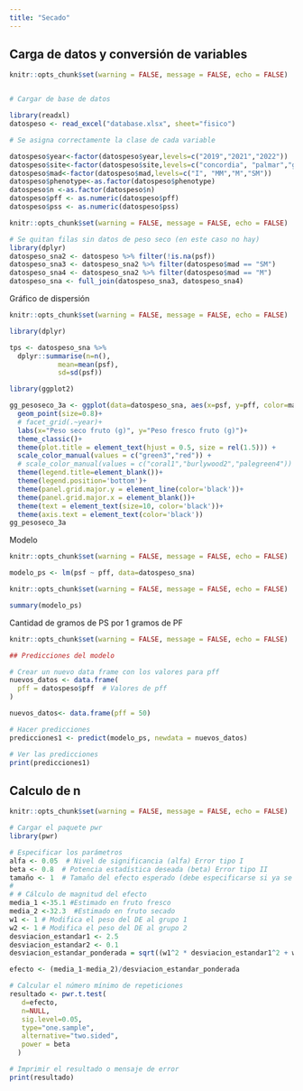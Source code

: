 ```yaml
---
title: "Secado"
---
```


## Carga de datos y conversión de variables
```r
knitr::opts_chunk$set(warning = FALSE, message = FALSE, echo = FALSE)


# Cargar de base de datos

library(readxl)
datospeso <- read_excel("database.xlsx", sheet="fisico")

# Se asigna correctamente la clase de cada variable

datospeso$year<-factor(datospeso$year,levels=c("2019","2021","2022"))
datospeso$site<-factor(datospeso$site,levels=c("concordia", "palmar","gualeguaychu"))
datospeso$mad<-factor(datospeso$mad,levels=c("I", "MM","M","SM"))
datospeso$phenotype<-as.factor(datospeso$phenotype)
datospeso$n <-as.factor(datospeso$n)
datospeso$pff <- as.numeric(datospeso$pff)
datospeso$pss <- as.numeric(datospeso$pss)

```


```r
knitr::opts_chunk$set(warning = FALSE, message = FALSE, echo = FALSE)

# Se quitan filas sin datos de peso seco (en este caso no hay)
library(dplyr)
datospeso_sna2 <- datospeso %>% filter(!is.na(psf))
datospeso_sna3 <- datospeso_sna2 %>% filter(datospeso$mad == "SM")
datospeso_sna4 <- datospeso_sna2 %>% filter(datospeso$mad == "M")
datospeso_sna <- full_join(datospeso_sna3, datospeso_sna4)


```

Gráfico de dispersión
```r
knitr::opts_chunk$set(warning = FALSE, message = FALSE, echo = FALSE)

library(dplyr)

tps <- datospeso_sna %>%
  dplyr::summarise(n=n(),
            mean=mean(psf),
            sd=sd(psf))

library(ggplot2)

gg_pesoseco_3a <- ggplot(data=datospeso_sna, aes(x=psf, y=pff, color=mad))+
  geom_point(size=0.8)+
  # facet_grid(.~year)+
  labs(x="Peso seco fruto (g)", y="Peso fresco fruto (g)")+
  theme_classic()+
  theme(plot.title = element_text(hjust = 0.5, size = rel(1.5))) +
  scale_color_manual(values = c("green3","red")) +
  # scale_color_manual(values = c("coral1","burlywood2","palegreen4")) +
  theme(legend.title=element_blank())+
  theme(legend.position='bottom')+
  theme(panel.grid.major.y = element_line(color='black'))+
  theme(panel.grid.major.x = element_blank())+
  theme(text = element_text(size=10, color='black'))+
  theme(axis.text = element_text(color='black'))
gg_pesoseco_3a

```

Modelo
```r
knitr::opts_chunk$set(warning = FALSE, message = FALSE, echo = FALSE)

modelo_ps <- lm(psf ~ pff, data=datospeso_sna)

```

```r
knitr::opts_chunk$set(warning = FALSE, message = FALSE, echo = FALSE)

summary(modelo_ps)

```

Cantidad de gramos de PS por 1 gramos de PF
```r
knitr::opts_chunk$set(warning = FALSE, message = FALSE, echo = FALSE)

## Predicciones del modelo

# Crear un nuevo data frame con los valores para pff
nuevos_datos <- data.frame(
  pff = datospeso$pff  # Valores de pff
)

nuevos_datos<- data.frame(pff = 50)

# Hacer predicciones
predicciones1 <- predict(modelo_ps, newdata = nuevos_datos)

# Ver las predicciones
print(predicciones1)

```

## Calculo de n
```r
knitr::opts_chunk$set(warning = FALSE, message = FALSE, echo = FALSE)

# Cargar el paquete pwr
library(pwr)

# Especificar los parámetros
alfa <- 0.05  # Nivel de significancia (alfa) Error tipo I
beta <- 0.8  # Potencia estadística deseada (beta) Error tipo II
tamaño <- 1  # Tamaño del efecto esperado (debe especificarse si ya se sabe)
# 
# # Cálculo de magnitud del efecto
media_1 <-35.1 #Estimado en fruto fresco
media_2 <-32.3  #Estimado en fruto secado
w1 <- 1 # Modifica el peso del DE al grupo 1
w2 <- 1 # Modifica el peso del DE al grupo 2
desviacion_estandar1 <- 2.5
desviacion_estandar2 <- 0.1
desviacion_estandar_ponderada = sqrt((w1^2 * desviacion_estandar1^2 + w2^2 * desviacion_estandar2^2) / (w1^2 + w2^2))

efecto <- (media_1-media_2)/desviacion_estandar_ponderada

# Calcular el número mínimo de repeticiones
resultado <- pwr.t.test(
   d=efecto,
   n=NULL,
   sig.level=0.05,
   type="one.sample",
   alternative="two.sided",
   power = beta
  )

# Imprimir el resultado o mensaje de error
print(resultado)

```